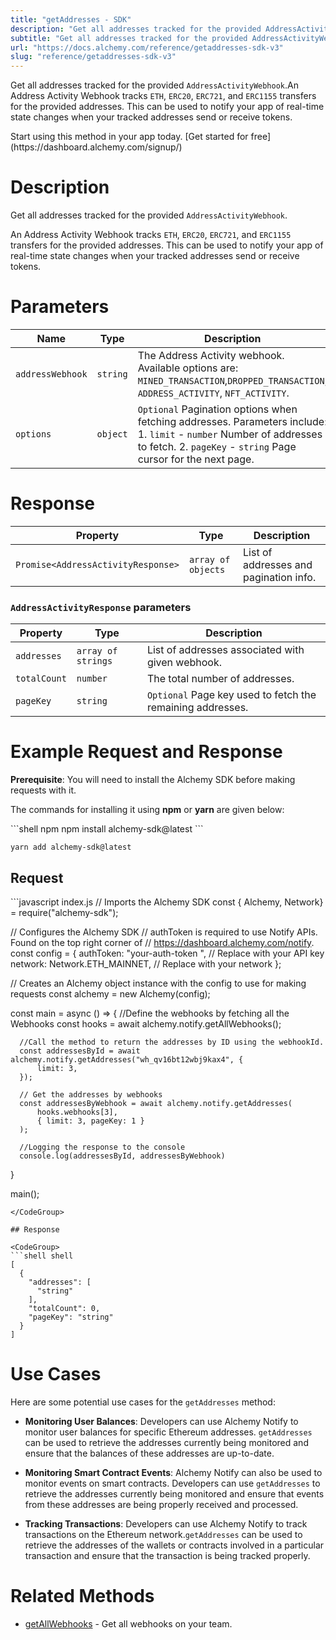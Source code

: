 ```yaml
---
title: "getAddresses - SDK"
description: "Get all addresses tracked for the provided AddressActivityWebhook .An Address Activity Webhook tracks ETH , ERC20 , ERC721 , and ERC1155 transfers for the provided addresses. This can be used to notify your app of real-time state changes when your tracked addresses send or receive tokens."
subtitle: "Get all addresses tracked for the provided AddressActivityWebhook .An Address Activity Webhook tracks ETH , ERC20 , ERC721 , and ERC1155 transfers for the provided addresses. This can be used to notify your app of real-time state changes when your tracked addresses send or receive tokens."
url: "https://docs.alchemy.com/reference/getaddresses-sdk-v3"
slug: "reference/getaddresses-sdk-v3"
---
```


Get all addresses tracked for the provided `AddressActivityWebhook`.An Address Activity Webhook tracks `ETH`, `ERC20`, `ERC721`, and `ERC1155` transfers for the provided addresses. This can be used to notify your app of real-time state changes when your tracked addresses send or receive tokens.

<Tip title="Don’t have an API key?" icon="star">
  Start using this method in your app today. [Get started for free](https://dashboard.alchemy.com/signup/)
</Tip>

# Description

Get all addresses tracked for the provided `AddressActivityWebhook`.

An Address Activity Webhook tracks `ETH`, `ERC20`, `ERC721`, and `ERC1155` transfers for the provided addresses. This can be used to notify your app of real-time state changes when your tracked addresses send or receive tokens.

# Parameters

| Name             | Type     | Description                                                                                                                                                                           |
| ---------------- | -------- | ------------------------------------------------------------------------------------------------------------------------------------------------------------------------------------- |
| `addressWebhook` | `string` | The Address Activity webhook. Available options are: `MINED_TRANSACTION`,`DROPPED_TRANSACTION`, `ADDRESS_ACTIVITY`, `NFT_ACTIVITY`.                                                   |
| `options`        | `object` | `Optional` Pagination options when fetching addresses. Parameters include: 1. `limit` - `number` Number of addresses to fetch. 2. `pageKey` - `string` Page cursor for the next page. |

# Response

| Property                           | Type               | Description                            |
| ---------------------------------- | ------------------ | -------------------------------------- |
| `Promise<AddressActivityResponse>` | `array of objects` | List of addresses and pagination info. |

### `AddressActivityResponse` parameters

| Property     | Type               | Description                                                |
| ------------ | ------------------ | ---------------------------------------------------------- |
| `addresses`  | `array of strings` | List of addresses associated with given webhook.           |
| `totalCount` | `number`           | The total number of addresses.                             |
| `pageKey`    | `string`           | `Optional` Page key used to fetch the remaining addresses. |

# Example Request and Response

**Prerequisite**: You will need to install the Alchemy SDK before making requests with it.

The commands for installing it using **npm** or **yarn** are given below:

<CodeGroup>
  ```shell npm
  npm install alchemy-sdk@latest
  ```

  ```shell yarn
  yarn add alchemy-sdk@latest
  ```
</CodeGroup>

## Request

<CodeGroup>
  ```javascript index.js
  // Imports the Alchemy SDK
  const { Alchemy, Network} = require("alchemy-sdk");

  // Configures the Alchemy SDK
  // authToken is required to use Notify APIs. Found on the top right corner of
  // https://dashboard.alchemy.com/notify.
  const config = {
      authToken: "your-auth-token                                                                                                                                                                                                            ", // Replace with your API key
      network: Network.ETH_MAINNET, // Replace with your network
  };

  // Creates an Alchemy object instance with the config to use for making requests
  const alchemy = new Alchemy(config);

  const main = async () => {
      //Define the webhooks by fetching all the Webhooks
      const hooks = await alchemy.notify.getAllWebhooks();

      //Call the method to return the addresses by ID using the webhookId.
      const addressesById = await alchemy.notify.getAddresses("wh_qv16bt12wbj9kax4", {
          limit: 3,
      });

      // Get the addresses by webhooks
      const addressesByWebhook = await alchemy.notify.getAddresses(
          hooks.webhooks[3],
          { limit: 3, pageKey: 1 }
      );

      //Logging the response to the console
      console.log(addressesById, addressesByWebhook)
  }

  main();
  ```
</CodeGroup>

## Response

<CodeGroup>
  ```shell shell
  [
    {
      "addresses": [
        "string"
      ],
      "totalCount": 0,
      "pageKey": "string"
    }
  ]
  ```
</CodeGroup>

# Use Cases

Here are some potential use cases for the `getAddresses` method:

* **Monitoring User Balances**: Developers can use Alchemy Notify to monitor user balances for specific Ethereum addresses. `getAddresses` can be used to retrieve the addresses currently being monitored and ensure that the balances of these addresses are up-to-date.

* **Monitoring Smart Contract Events**: Alchemy Notify can also be used to monitor events on smart contracts. Developers can use `getAddresses` to retrieve the addresses currently being monitored and ensure that events from these addresses are being properly received and processed.

* **Tracking Transactions**: Developers can use Alchemy Notify to track transactions on the Ethereum network.`getAddresses` can be used to retrieve the addresses of the wallets or contracts involved in a particular transaction and ensure that the transaction is being tracked properly.

# Related Methods

* [getAllWebhooks](/reference/getallwebhooks-sdk) - Get all webhooks on your team.
